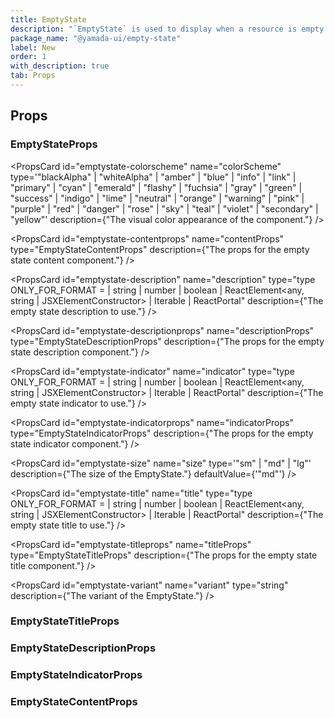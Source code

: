 ```yaml
---
title: EmptyState
description: "`EmptyState` is used to display when a resource is empty or not available."
package_name: "@yamada-ui/empty-state"
label: New
order: 1
with_description: true
tab: Props
---
```


## Props

### EmptyStateProps

<PropsCard
  id="emptystate-colorscheme"
  name="colorScheme"
  type='"blackAlpha" | "whiteAlpha" | "amber" | "blue" | "info" | "link" | "primary" | "cyan" | "emerald" | "flashy" | "fuchsia" | "gray" | "green" | "success" | "indigo" | "lime" | "neutral" | "orange" | "warning" | "pink" | "purple" | "red" | "danger" | "rose" | "sky" | "teal" | "violet" | "secondary" | "yellow"'
  description={"The visual color appearance of the component."}
/>

<PropsCard
  id="emptystate-contentprops"
  name="contentProps"
  type="EmptyStateContentProps"
  description={"The props for the empty state content component."}
/>

<PropsCard
  id="emptystate-description"
  name="description"
  type="type ONLY_FOR_FORMAT =
  | string
  | number
  | boolean
  | ReactElement<any, string | JSXElementConstructor<any>>
  | Iterable<ReactNode>
  | ReactPortal"
  description={"The empty state description to use."}
/>

<PropsCard
  id="emptystate-descriptionprops"
  name="descriptionProps"
  type="EmptyStateDescriptionProps"
  description={"The props for the empty state description component."}
/>

<PropsCard
  id="emptystate-indicator"
  name="indicator"
  type="type ONLY_FOR_FORMAT =
  | string
  | number
  | boolean
  | ReactElement<any, string | JSXElementConstructor<any>>
  | Iterable<ReactNode>
  | ReactPortal"
  description={"The empty state indicator to use."}
/>

<PropsCard
  id="emptystate-indicatorprops"
  name="indicatorProps"
  type="EmptyStateIndicatorProps"
  description={"The props for the empty state indicator component."}
/>

<PropsCard
  id="emptystate-size"
  name="size"
  type='"sm" | "md" | "lg"'
  description={"The size of the EmptyState."}
  defaultValue={'"md"'}
/>

<PropsCard
  id="emptystate-title"
  name="title"
  type="type ONLY_FOR_FORMAT =
  | string
  | number
  | boolean
  | ReactElement<any, string | JSXElementConstructor<any>>
  | Iterable<ReactNode>
  | ReactPortal"
  description={"The empty state title to use."}
/>

<PropsCard
  id="emptystate-titleprops"
  name="titleProps"
  type="EmptyStateTitleProps"
  description={"The props for the empty state title component."}
/>

<PropsCard
  id="emptystate-variant"
  name="variant"
  type="string"
  description={"The variant of the EmptyState."}
/>

### EmptyStateTitleProps

### EmptyStateDescriptionProps

### EmptyStateIndicatorProps

### EmptyStateContentProps
